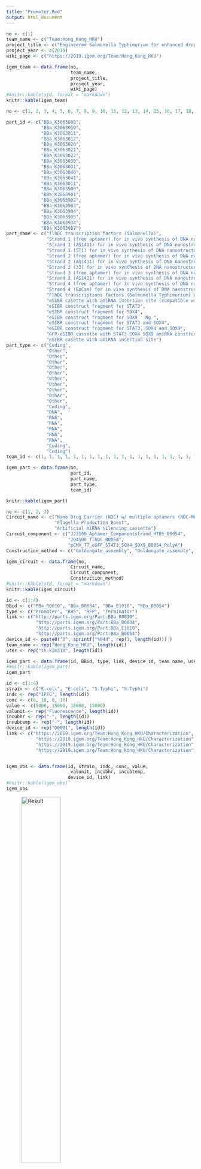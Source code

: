 ```yaml
---
title: "Promoter.Rmd"
output: html_document
---
```


```r
no <- c(1)
team_name <- c("Team:Hong_Kong_HKU")
project_title <- c("Engineered Salmonella Typhimurium for enhanced drug delivery and cancer stem cell targeting")
project_year <- c(2019)
wiki_page <- c("https://2019.igem.org/Team:Hong_Kong_HKU")

igem_team <- data.frame(no, 
                        team_name, 
                        project_title, 
                        project_year, 
                        wiki_page)
#knitr::kable(std, format = "markdown")
knitr::kable(igem_team)
```




```r
no <- c(1, 2, 3, 4, 5, 6, 7, 8, 9, 10, 11, 12, 13, 14, 15, 16, 17, 18, 19, 20)

part_id <- c("BBa_K3063000", 
             "BBa_K3063010",
             "BBa_K3063011",
             "BBa_K3063012",
             "BBa_K3063020",
             "BBa_K3063021",
             "BBa_K3063022",
             "BBa_K3063030",
             "BBa_K3063031",
             "BBa_K3063040",
             "BBa_K3063041",
             "BBa_K3063011",
             "BBa_K3063900",
             "BBa_K3063901",
             "BBa_K3063902",
             "BBa_K3063903",
             "BBa_K3063904",
             "BBa_K3063905",
             "BBa_K3063934",
             "BBa_K3063987")
part_name <- c("flhDC transcription factors (Salmonella)", 
               "Strand 1 (free aptamer) for in vivo synthesis of DNA nanostructure", 
               "Strand 1 (AS1411) for in vivo synthesis of DNA nanostructure", 
               "Strand 1 (ST1) for in vivo synthesis of DNA nanostructure", 
               "Strand 2 (free aptamer) for in vivo synthesis of DNA nanostructure", 
               "Strand 2 (AS1411) for in vivo synthesis of DNA nanostructure", 
               "Strand 2 (33) for in vivo synthesis of DNA nanostructure", 
               "Strand 3 (free aptamer) for in vivo synthesis of DNA nanostructure", 
               "Strand 3 (AS1411) for in vivo synthesis of DNA nanostructure", 
               "Strand 4 (free aptamer) for in vivo synthesis of DNA nanostructure", 
               "Strand 4 (EpCam) for in vivo synthesis of DNA nanostructure", 
               "FlhDC transcriptions factors (Salmonella Typhimurium) with lac promoter", 
               "eSIBR casette with amiRNA insertion site (compatible with original eSIBR plasmid)", 
               "eSIBR construct fragment for STAT3", 
               "eSIBR construct fragment for SOX4", 
               "eSIBR construct fragment for SOX9	Ng ", 
               "eSIBR construct fragment for STAT3 and SOX4", 
               "eSIBR construct fragment for STAT3, SOX4 and SOX9",
               "GFP-eSIBR cassette with STAT3 SOX4 SOX9 amiRNA construct",
               "eSIBR casette with amiRNA insertion site")
part_type <- c("Coding", 
               "Other", 
               "Other", 
               "Other", 
               "Other", 
               "Other", 
               "Other", 
               "Other", 
               "Other", 
               "Other", 
               "Other", 
               "Coding", 
               "DNA", 
               "RNA", 
               "RNA", 
               "RNA", 
               "RNA", 
               "RNA",
               "Coding",
               "Coding")
team_id <- c(1, 1, 1, 1, 1, 1, 1, 1, 1, 1, 1, 1, 1, 1, 1, 1, 1, 1, 1, 1)

igem_part <- data.frame(no,
                        part_id, 
                        part_name,
                        part_type, 
                        team_id)

knitr::kable(igem_part)

```


```r
no <- c(1, 2, 3)
Circuit_name <- c("Nano Drug Carrier (NDC) w/ multiple aptamers (NDC-MA) for dual tumour-specific drug delivery system in Salmonella Typhimurium",
                  "Flagella Production Boost",
                  "Artificial miRNA silencing cassette")
Circuit_component <- c("J23100_Aptamer_Componentstrand_HTBS_B0054",
                       "J04500_flhDC_B0054",
                       "pCMV_T7_eGFP_STAT3_SOX4_SOX9_B0054_PolyA")
Construction_method <- c("Goldengate_assembly", "Goldengate_assembly", "Goldengate_assembly")

igem_circuit <- data.frame(no, 
                        Circuit_name, 
                        Circuit_component, 
                        Construction_method)
#knitr::kable(std, format = "markdown")
knitr::kable(igem_circuit)
```
```r
id <- c(1:4)
BBid <- c("BBa_R0010", "BBa_B0034", "BBa_E1010", "BBa_B0054")
type <- c("Promoter", "RBS", "RFP", "Terminator")
link <- c("http://parts.igem.org/Part:BBa_R0010",
           "http://parts.igem.org/Part:BBa_B0034",
           "http://parts.igem.org/Part:BBa_E1010",
           "http://parts.igem.org/Part:BBa_B0054")
device_id <- paste0("D", sprintf("%04d", rep(1, length(id))) )
team_name <- rep("Hong_Kong_HKU", length(id))
user <- rep("th-kim310", length(id))

igem_part <- data.frame(id, BBid, type, link, device_id, team_name, user)
#knitr::kable(igem_part)
igem_part
```


```r
id <- c(1:4)
strain <- c("E.coli", "E.coli", "S.Typhi", "S.Typhi")
indc <- rep("IPTG", length(id))
conc <- c(0, 10, 0, 10)
value <- c(5000, 15000, 15000, 15000)
valunit <- rep("Fluorescence", length(id))
incubhr <- rep("-", length(id))
incubtemp <- rep("-", length(id))
device_id <- rep("D0001", length(id))
link <- c("https://2019.igem.org/Team:Hong_Kong_HKU/Characterization",
           "https://2019.igem.org/Team:Hong_Kong_HKU/Characterization",
           "https://2019.igem.org/Team:Hong_Kong_HKU/Characterization",
           "https://2019.igem.org/Team:Hong_Kong_HKU/Characterization")


igem_obs <- data.frame(id, strain, indc, conc, value,
                        valunit, incubhr, incubtemp,
                       device_id, link)
#knitr::kable(igem_obs)
igem_obs

```
![Result](제목 없음.jpg){width=50%}


```r
library(tidyverse)

igem_promoter <- igem_part %>% 
  left_join(igem_team, by="team_name") %>% 
  left_join(igem_obs, by="device_id")

igem_promoter
```

```r
colnames(igem_promoter)

plot_data <- igem_promoter %>% 
  filter(BBid=="BBa_R0010") %>% 
  select(strain, conc, value) %>% 
  mutate(strain=factor(strain), conc=factor(conc))

ggplot(plot_data, aes(x=strain, y=value, fill=conc)) +
  geom_bar(stat="identity", position=position_dodge(width=0.5), width=0.4) +
  scale_fill_manual(values=c("#ce1212", "#4a47a3")) +
  theme_bw()
```

